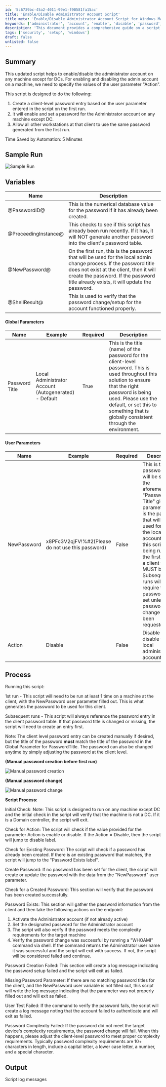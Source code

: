 ```yaml
---
id: '5c6739bc-45a2-4011-99e1-f90581fa15ac'
title: 'Enable/Disable Administrator Account Script'
title_meta: 'Enable/Disable Administrator Account Script for Windows Machines'
keywords: ['administrator', 'account', 'enable', 'disable', 'password', 'script', 'client']
description: 'This document provides a comprehensive guide on a script designed to enable or disable the administrator account on Windows machines, excluding domain controllers. It outlines the necessary parameters, process flow, and troubleshooting steps to effectively manage admin account settings across client workstations.'
tags: ['security', 'setup', 'windows']
draft: false
unlisted: false
---
```

## Summary

This updated script helps to enable/disable the administrator account on any machine except for DCs. For enabling and disabling the admin account on a machine, we need to specify the values of the user parameter "Action".

This script is designed to do the following:
1. Create a client-level password entry based on the user parameter entered in the script on the first run.
2. It will enable and set a password for the Administrator account on any machine except DC.
3. Allow all other workstations at that client to use the same password generated from the first run.

Time Saved by Automation: 5 Minutes

## Sample Run

![Sample Run](../../../static/img/Windows---`Administrator`-account-process/image_1.png)

## Variables

| Name               | Description                                                                                                                                                    |
|--------------------|----------------------------------------------------------------------------------------------------------------------------------------------------------------|
| @PasswordID@       | This is the numerical database value for the password if it has already been created.                                                                         |
| @PreceedingInstance@| This checks to see if this script has already been run recently. If it has, it will NOT generate another password into the client's password table.           |
| @NewPassword@      | On the first run, this is the password that will be used for the local admin change process. If the password title does not exist at the client, then it will create the password. If the password title already exists, it will update the password. |
| @ShellResult@      | This is used to verify that the password change/setup for the account functioned properly.                                                                     |

#### Global Parameters

| Name                | Example                                               | Required | Description                                                                                                                                                                                                                     |
|---------------------|-------------------------------------------------------|----------|---------------------------------------------------------------------------------------------------------------------------------------------------------------------------------------------------------------------------------|
| Password Title      | Local Administrator Account (Autogenerated) - Default | True     | This is the title (name) of the password for the client-level password. This is used throughout this solution to ensure that the right password is being used. Please use the default, or set this to something that is globally consistent through the environment. |

#### User Parameters

| Name        | Example                                     | Required | Description                                                                                                                                                                                                                     |
|-------------|---------------------------------------------|----------|---------------------------------------------------------------------------------------------------------------------------------------------------------------------------------------------------------------------------------|
| NewPassword | x8PFc3V2qjFV!%#2(Please do not use this password) | False    | This is the password that will be set on the aforementioned "Password Title" global parameter. This is the password that will be used for all of the local admin accounts. If this script is being run for the first time at a client this MUST be set. Subsequent runs will not require the password to be set unless a password change has been requested. |
| Action      | Disable                                     | False    | Disable will disable the local administrator account.                                                                                                                                                                          |

## Process

Running this script:

1st run - This script will need to be run at least 1 time on a machine at the client, with the NewPassword user parameter filled out. This is what generates the password to be used for this client.

Subsequent runs - This script will always reference the password entry in the client password table. If that password title is changed or missing, the script will need to create an entry first.

Note: The client level password entry can be created manually if desired, but the title of the password **must** match the title of the password in the Global Parameter for PasswordTitle. The password can also be changed anytime by simply adjusting the password at the client level.

**(Manual password creation before first run)**

![Manual password creation](../../../static/img/Windows---`Administrator`-account-process/image_2.png)

**(Manual password change)**

![Manual password change](../../../static/img/Windows---`Administrator`-account-process/image_3.png)

**Script Process:**

Initial Check: Note: This script is designed to run on any machine except DC and the initial check in the script will verify that the machine is not a DC. If it is a Domain controller, the script will exit.

Check for Action: The script will check if the value provided for the parameter Action is enable or disable. If the Action = Disable, then the script will jump to disable label.

Check for Existing Password: The script will check if a password has already been created. If there is an existing password that matches, the script will jump to the "Password Exists label".

Create Password: If no password has been set for the client, the script will create or update the password with the data from the "NewPassword" user parameter.

Check for a Created Password: This section will verify that the password has been created successfully.

Password Exists: This section will gather the password information from the client and then take the following actions on the endpoint:
1. Activate the Administrator account (if not already active)
2. Set the designated password for the Administrator account
3. The script will also verify if the password meets the complexity requirements for the target machine
4. Verify the password change was successful by running a "WHOAMI" command via shell. If the command returns the Administrator user name it was successful and the script will exit with success. If not, the script will be considered failed and continue.

Password Creation Failed: This section will create a log message indicating the password setup failed and the script will exit as failed.

Missing Password Parameter: If there are no matching password titles for the client, and the NewPassword user variable is not filled out, this script will write the log message indicating that the parameter was not properly filled out and will exit as failed.

User Test Failed: If the command to verify the password fails, the script will create a log message noting that the account failed to authenticate and will exit as failed.

Password Complexity Failed: If the password did not meet the target device's complexity requirements, the password change will fail. When this happens, please adjust the client-level password to meet proper complexity requirements. Typically password complexity requirements are 10+ characters in length, include a capital letter, a lower case letter, a number, and a special character.

## Output

Script log messages












